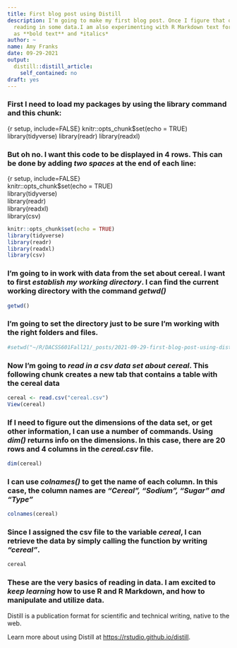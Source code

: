 ```yaml
---
title: First blog post using Distill
description: I'm going to make my first blog post. Once I figure that out, I'll try
  reading in some data.I am also experimenting with R Markdown text formatting such
  as **bold text** and *italics*
author: ~
name: Amy Franks
date: 09-29-2021
output:
  distill::distill_article:
    self_contained: no
draft: yes
---
```


### First I need to load my packages by using the **library** command and this chunk:

{r setup, include=FALSE}
knitr::opts_chunk$set(echo = TRUE)
library(tidyverse)
library(readr)
library(readxl)  

### But oh no. I want this code to be displayed in 4 rows. This can be done by adding *two spaces* at the end of each line:

{r setup, include=FALSE}  
knitr::opts_chunk$set(echo = TRUE)  
library(tidyverse)  
library(readr)  
library(readxl)  
library(csv)  


```r
knitr::opts_chunk$set(echo = TRUE)
library(tidyverse)
library(readr)
library(readxl)
library(csv)
```

### I'm going to in work with data from the set about cereal. I want to first *establish my working directory*. I can find the current working directory with the command *getwd()*

```r
getwd()
```

### I'm going to set the directory just to be sure I'm working with the right folders and files.

```r
#setwd("~/R/DACSS601Fall21/_posts/2021-09-29-first-blog-post-using-distill")
```

### Now I'm going to *read in a csv data set about cereal*. This following chunk creates a new tab that contains a table with the cereal data

```r
cereal <- read.csv("cereal.csv")
View(cereal)
```

### If I need to figure out the dimensions of the data set, or get other information, I can use a number of commands. Using *dim()* returns info on the dimensions. In this case, there are 20 rows and 4 columns in the *cereal.csv* file.

```r
dim(cereal)
```

### I can use *colnames()* to get the name of each column. In this case, the column names are ***"Cereal", "Sodium", "Sugar" and "Type"***

```r
colnames(cereal)
```

### Since I assigned the csv file to the variable *cereal*, I can retrieve the data by simply calling the function by writing *"cereal"*.

```r
cereal
```

### These are the very basics of reading in data. I am excited to *keep learning* how to use R and R Markdown, and how to manipulate and utilize data.





Distill is a publication format for scientific and technical writing, native to the web.

Learn more about using Distill at <https://rstudio.github.io/distill>.


